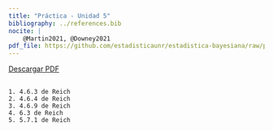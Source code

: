 ```yaml
---
title: "Práctica - Unidad 5"
bibliography: ../references.bib
nocite: |
    @Martin2021, @Downey2021
pdf_file: https://github.com/estadisticaunr/estadistica-bayesiana/raw/pdf/practica/practica_03.pdf
---
```


::: {.content-visible when-format="html"}

[Descargar PDF]({{< meta pdf_file >}})

:::


##

    1. 4.6.3 de Reich
    2. 4.6.4 de Reich
    3. 4.6.9 de Reich
    4. 6.3 de Reich
    5. 5.7.1 de Reich
    
